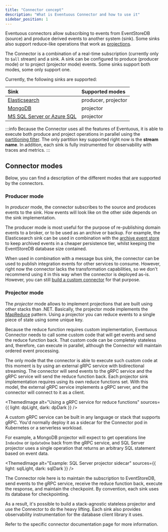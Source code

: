 ```yaml
---
title: "Connector concept"
description: "What is Eventuous Connector and how to use it"
sidebar_position: 1
---
```


Eventuous connectors allow subscribing to events from EventStoreDB (source) and produce derived events to another system (sink). Some sinks also support reduce-like operations that work as [projections](/docs/read-models).

The Connector is a combination of a real-time subscription (currently only to `$all` stream) and a sink. A sink can be configured to produce (producer mode) or to project (projector mode) events. Some sinks support both modes, some only support one.

Currently, the following sinks are supported:

| Sink                                                   | Supported modes     |
|:-------------------------------------------------------|:--------------------|
| [Elasticsearch](targets/elastic-target)                | producer, projector |
| [MongoDB](targets/mongo-target)                        | projector           |
| [MS SQL Server or Azure SQL](targets/sqlserver-target) | projector           |

:::info
Because the Connector uses all the features of Eventuous, it is able to execute both produce and project
operations in parallel using the [partitioning filter](/docs/subscriptions/pipes/#partitioning-filter). The only
partition key supported right now is the **stream name**. In addition, each sink is fully instrumented for
observability with traces and metrics.
:::

## Connector modes

Below, you can find a description of the different modes that are supported by the connectors.

### Producer mode

In _producer_ mode, the connector subscribes to the source and produces events to the sink. How events will
look like on the other side depends on the sink implementation.

The producer mode is most useful for the purpose of re-publishing domain events to a broker, or to be used as
an archive or backup. For example, the Elasticsearch sink can be used in combination with
the [archive event store](/docs/persistence/aggregate-store/#multi-tier-store) to keep archived events in a cheaper
persistence tier, whilst keeping the EventStoreDB database size contained.

When used in combination with a message bus sink, the connector can be used to publish integration events for
other services to consume. However, right now the connector lacks the transformation capabilities, so we don't
recommend using it in this way when the connector is deployed as-is. However, you can
still [build a custom connector](custom-connector) for that purpose.

### Projector mode

The _projector_ mode allows to implement projections that are built using other stacks than .NET. Basically,
the projector mode implements the [MapReduce](https://en.wikipedia.org/wiki/MapReduce) pattern. Using a
projector you can reduce events to a single piece of state using some unique key.

Because the reduce function requires custom implementation, Eventuous Connector needs to call some custom code
that will get events and send the reduce function back. That custom code can be completely stateless and,
therefore, can execute in parallel, although the Connector will maintain ordered event processing.

The only mode that the connector is able to execute such custom code at this moment is by using an external
gRPC service with bidirectional streaming. The connector will send events to the gRPC service and the gRPC
service will send the reduce function back. Each projector sink implementation requires using its own reduce
functions set. With this model, the external gRPC service implements a gRPC server, and the connector will
connect to it as a client.

<ThemedImage
    alt="Using a gRPC service for reduce functions"
    sources={{
        light: dpLight,
        dark: dpDark
    }}
/>

A custom gRPC service can be built in any language or stack that supports gRPC. You'd normally deploy it as a
sidecar for the Connector pod in Kubernetes or a serverless workload.

For example, a MongoDB projector will expect to get operations line `IndexOne` or `UpdateOne` back from the
gRPC service, and SQL Server projector uses a single operation that returns an arbitrary SQL statement based
on event data.

<ThemedImage
    alt="Example: SQL Server projector sidecar"
    sources={{
        light: sqlLight,
        dark: sqlDark
    }}
/>

The Connector role here is to maintain the subscription to EventStoreDB, send events to the gRPC service,
receive the reduce function back, execute the response, and maintain the checkpoint. By convention, each sink
uses its database for checkpointing.

As a result, it's possible to build a stack-agnostic stateless projector and use the Connector to do the heavy
lifting. Each sink also provides observability instrumentation for the database client library it uses.

Refer to the specific connector documentation page for more information.

